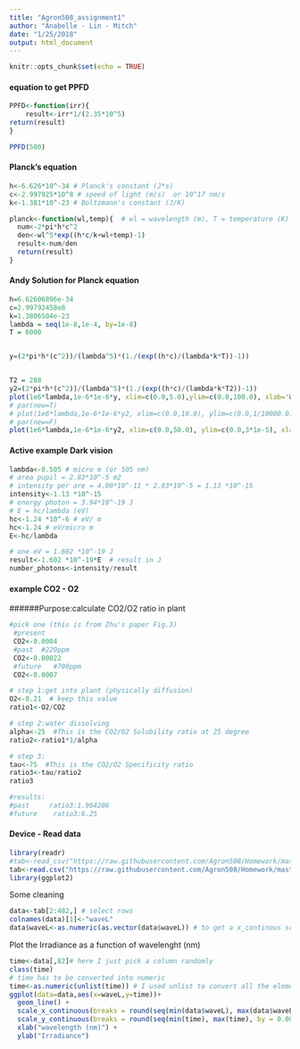 ```yaml
---
title: "Agron508_assignment1"
author: "Anabelle - Lin - Mitch"
date: "1/25/2018"
output: html_document
---
```


```r
knitr::opts_chunk$set(echo = TRUE)
```


#### equation to get PPFD


```r
PPFD<-function(irr){
    result<-irr*1/(2.35*10^5)
return(result)
}

PPFD(500)
```

#### Planck's equation 


```r
h<-6.626*10^-34 # Planck's constant (J*s)
c<-2.997925*10^8 # speed of light (m/s)  or 10^17 nm/s
k<-1.381*10^-23 # Boltzmann's constant (J/K)

planck<-function(wl,temp){  # wl = wavelength (m), T = temperature (K)
  num<-2*pi*h*c^2
  den<-wl^5*exp((h*c/k+wl+temp)-1)
  result<-num/den
  return(result)
}
```

#### Andy Solution for Planck equation

```r
h=6.62606896e-34
c=2.99792458e8
k=1.3806504e-23 
lambda = seq(1e-8,1e-4, by=1e-8)
T = 6000


y=(2*pi*h*(c^2))/(lambda^5)*(1./(exp((h*c)/(lambda*k*T))-1))


T2 = 288
y2=(2*pi*h*(c^2))/(lambda^5)*(1./(exp((h*c)/(lambda*k*T2))-1))
plot(1e6*lambda,1e-6*1e-6*y, xlim=c(0.0,5.0),ylim=c(0.0,100.0), xlab='Wavelength (um)', ylab='spectral emittance (MW/m2/um)')
# par(new=T)
# plot(1e6*lambda,1e-6*1e-6*y2, xlim=c(0.0,10.0), ylim=c(0.0,1/10000.0), xlab='', ylab='', axes=F)
# par(new=F)
plot(1e6*lambda,1e-6*1e-6*y2, xlim=c(0.0,50.0), ylim=c(0.0,3*1e-5), xlab='Wavelength (um)', ylab='spectral emittance (MW/m2/um)')
```


#### Active example Dark vision 

```r
lambda<-0.505 # micro m (or 505 nm)
# area pupil = 2.83*10^-5 m2
# intensity per are = 4.00*10^-11 * 2.83*10^-5 = 1.13 *10^-15
intensity<-1.13 *10^-15
# energy photon = 3.94*10^-19 J
# E = hc/lambda (eV)
hc<-1.24 *10^-6 # eV/ m
hc<-1.24 # eV/micro m
E<-hc/lambda 

# one eV = 1.602 *10^-19 J 
result<-1.602 *10^-19*E  # result in J
number_photons<-intensity/result
```



#### example CO2 - O2
######Purpose:calculate CO2/O2 ratio in plant
```r

#pick one (this is from Zhu's paper Fig.3)
 #present
 CO2<-0.0004 
 #past  #220ppm
 CO2<-0.00022
 #future   #700ppm
 CO2<-0.0007

# step 1:get into plant (physically diffusion)
O2<-0.21  # keep this value
ratio1<-O2/CO2

# step 2:water dissolving
alpha<-25  #This is the CO2/O2 Solubility ratio at 25 degree
ratio2<-ratio1*1/alpha  

# step 3:
tau<-75  #This is the CO2/O2 Specificity ratio 
ratio3<-tau/ratio2
ratio3

#results:
#past     ratio3:1.964286
#future    ratio3:6.25
```

#### Device - Read data

```r
library(readr)
#tab<-read_csv("https://raw.githubusercontent.com/Agron508/Homework/master/SS-110_1010_12918noon.csv")
tab<-read.csv("https://raw.githubusercontent.com/Agron508/Homework/master/SS-110_1010_12918noon.csv")
library(ggplot2)
```

Some cleaning


```r
data<-tab[2:482,] # select rows
colnames(data)[1]<-"waveL"
data$waveL<-as.numeric(as.vector(data$waveL)) # to get a x_continous scale, data need to be numeric not factor
```

Plot the Irradiance as a function of wavelenght (nm)

```r
time<-data[,82]# here I just pick a column randomly
class(time)
# time has to be converted into numeric 
time<-as.numeric(unlist(time)) # I used unlist to convert all the element to a single numeric vector
ggplot(data=data,aes(x=waveL,y=time))+
  geom_line() +
  scale_x_continuous(breaks = round(seq(min(data$waveL), max(data$waveL), by = 100),1)) +
  scale_y_continuous(breaks = round(seq(min(time), max(time), by = 0.005),1)) +
  xlab("wavelength (nm)") +
  ylab("Irradiance")
```





